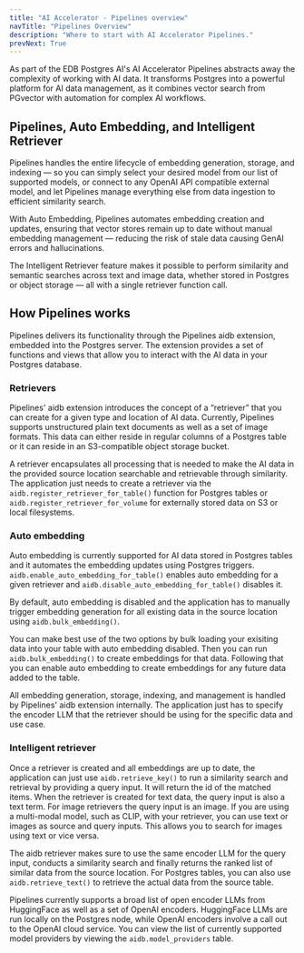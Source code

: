 ```yaml
---
title: "AI Accelerator - Pipelines overview"
navTitle: "Pipelines Overview"
description: "Where to start with AI Accelerator Pipelines."
prevNext: True
---
```


As part of the EDB Postgres AI's AI Accelerator Pipelines abstracts away the complexity of working with AI data. It transforms Postgres into a powerful platform for AI data management, as it combines vector search from PGvector with automation for complex AI workflows.

## Pipelines, Auto Embedding, and Intelligent Retriever

Pipelines handles the entire lifecycle of embedding generation, storage, and indexing — so you can simply select your desired model from our list of supported models, or connect to any OpenAI API compatible external model, and let Pipelines manage everything else from data ingestion to efficient similarity search.

With Auto Embedding, Pipelines automates embedding creation and updates, ensuring that vector stores remain up to date without manual embedding management — reducing the risk of stale data causing GenAI errors and hallucinations.

The Intelligent Retriever feature makes it possible to perform similarity and semantic searches across text and image data, whether stored in Postgres or object storage — all with a single retriever function call.

## How Pipelines works

Pipelines delivers its functionality through the Pipelines aidb extension, embedded into the Postgres server. The extension provides a set of functions and views that allow you to interact with the AI data in your Postgres database.

### Retrievers

Pipelines' aidb extension introduces the concept of a “retriever” that you can create for a given type and location of AI data. Currently, Pipelines supports unstructured plain text documents as well as a set of image formats. This data can either reside in regular columns of a Postgres table or it can reside in an S3-compatible object storage bucket.

A retriever encapsulates all processing that is needed to make the AI data in the provided source location searchable and retrievable through similarity. The application just needs to create a retriever via the `aidb.register_retriever_for_table()` function for Postgres tables or `aidb.register_retriever_for_volume` for externally stored data on S3 or local filesystems.

### Auto embedding

Auto embedding is currently supported for AI data stored in Postgres tables and it automates the embedding updates using Postgres triggers. `aidb.enable_auto_embedding_for_table()` enables auto embedding for a given retriever and `aidb.disable_auto_embedding_for_table()` disables it.

By default, auto embedding is disabled and the application has to manually trigger embedding generation for all existing data in the source location using `aidb.bulk_embedding()`.

You can make best use of the two options by bulk loading your exisiting data into your table with auto embedding disabled. Then you can run `aidb.bulk_embedding()` to create embeddings for that data. Following that you can enable auto embedding to create embeddings for any future data added to the table.

All embedding generation, storage, indexing, and management is handled by Pipelines' aidb extension internally. The application just has to specify the encoder LLM that the retriever should be using for the specific data and use case.

### Intelligent retriever

Once a retriever is created and all embeddings are up to date, the application can just use `aidb.retrieve_key()` to run a similarity search and retrieval by providing a query input. It will return the id of the matched items. When the retriever is created for text data, the query input is also a text term. For image retrievers the query input is an image. If you are using a multi-modal model, such as CLIP, with your retriever, you can use text or images as source and query inputs. This allows you to search for images using text or vice versa.

The aidb retriever makes sure to use the same encoder LLM for the query input, conducts a similarity search and finally returns the ranked list of similar data from the source location. For Postgres tables, you can also use `aidb.retrieve_text()` to retrieve the actual data from the source table.

Pipelines currently supports a broad list of open encoder LLMs from HuggingFace as well as a set of OpenAI encoders. HuggingFace LLMs are run locally on the Postgres node, while OpenAI encoders involve a call out to the OpenAI cloud service. You can view the list of currently supported model providers by viewing the `aidb.model_providers` table.
